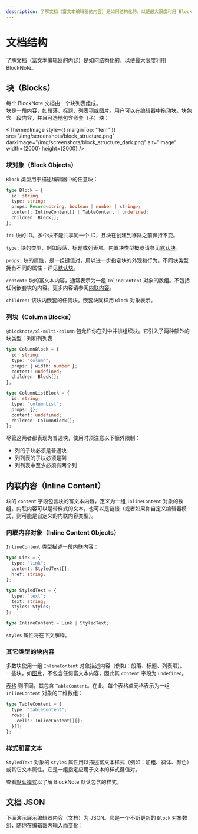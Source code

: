 ```yaml
---
description: 了解文档（富文本编辑器的内容）是如何结构化的，以便最大限度利用 BlockNote。
---
```



# 文档结构

了解文档（富文本编辑器的内容）是如何结构化的，以便最大限度利用 BlockNote。

## 块（Blocks）

每个 BlockNote 文档由一个块列表组成。  
块是一段内容，如段落、标题、列表项或图片。用户可以在编辑器中拖动块。块包含一段内容，并且可选地包含嵌套（子）块：

<ThemedImage
  style={{ marginTop: "1em" }}
  src="/img/screenshots/block_structure.png"
  darkImage="/img/screenshots/block_structure_dark.png"
  alt="image"
  width={2000}
  height={2000}
/>

### 块对象（Block Objects）

`Block` 类型用于描述编辑器中的任意块：

```typescript
type Block = {
  id: string;
  type: string;
  props: Record<string, boolean | number | string>;
  content: InlineContent[] | TableContent | undefined;
  children: Block[];
};
```

`id:` 块的 ID。多个块不能共享同一个 ID，且块在创建到移除之前保持不变。

`type:` 块的类型，例如段落、标题或列表项。内置块类型概览请参见[默认块](/docs/editor-basics/default-schema#default-blocks)。

`props:` 块的属性，是一组键值对，用以进一步指定块的外观和行为。不同块类型拥有不同的属性 - 详见[默认块](/docs/editor-basics/default-schema#default-blocks)。

`content:` 块的富文本内容，通常表示为一组 `InlineContent` 对象的数组。不包括任何嵌套块的内容。更多内容请参阅[内联内容](/docs/editor-basics/document-structure#inline-content)。

`children:` 该块内嵌套的任何块。嵌套块同样用 `Block` 对象表示。

### 列块（Column Blocks）

`@blocknote/xl-multi-column` 包允许你在列中并排组织块。它引入了两种额外的块类型：列和列列表：

```typescript
type ColumnBlock = {
  id: string;
  type: "column";
  props: { width: number };
  content: undefined;
  children: Block[];
};

type ColumnListBlock = {
  id: string;
  type: "columnList";
  props: {};
  content: undefined;
  children: ColumnBlock[];
};
```

尽管这两者都表现为普通块，使用时须注意以下额外限制：

- 列的子块必须是普通块  
- 列列表的子块必须是列  
- 列列表中至少必须有两个列  

## 内联内容（Inline Content）

块的 `content` 字段包含块的富文本内容，定义为一组 `InlineContent` 对象的数组。内联内容可以是带样式的文本，也可以是链接（或者如果你自定义编辑器模式，则可能是自定义的内联内容类型）。

### 内联内容对象（Inline Content Objects）

`InlineContent` 类型描述一段内联内容：

```typescript
type Link = {
  type: "link";
  content: StyledText[];
  href: string;
};

type StyledText = {
  type: "text";
  text: string;
  styles: Styles;
};

type InlineContent = Link | StyledText;
```

`styles` 属性将在下文解释。

### 其它类型的块内容

多数块使用一组 `InlineContent` 对象描述内容（例如：段落、标题、列表项）。  
一些块，如[图片](/docs/editor-basics/default-schema#image)，不包含任何富文本内容，因此其 `content` 字段为 `undefined`。

[表格](/docs/editor-basics/default-schema#table) 则不同，其包含 `TableContent`。在此，每个表格单元格表示为一组 `InlineContent` 对象的二维数组：

```typescript
type TableContent = {
  type: "tableContent";
  rows: {
    cells: InlineContent[][];
  }[];
};
```

### 样式和富文本

`StyledText` 对象的 `styles` 属性用以描述富文本样式（例如：加粗、斜体、颜色）或其它文本属性。它是一组指定应用于文本的样式键值对。

查看[默认模式](/docs/editor-basics/default-schema)以了解 BlockNote 默认包含的样式。

## 文档 JSON

下面演示展示编辑器内容（文档）为 JSON。它是一个不断更新的 `Block` 对象数组，随你在编辑器内输入而变化：

<Example name="basic/block-objects" />